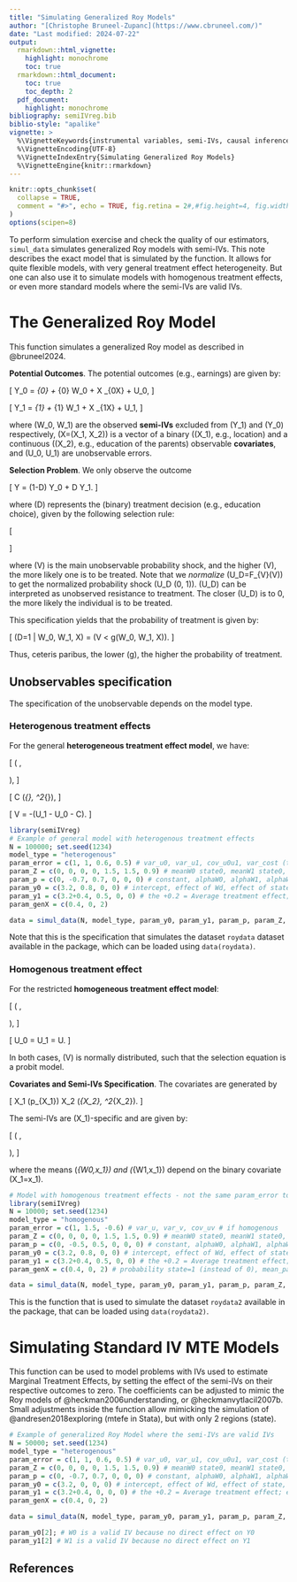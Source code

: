 ```yaml
---
title: "Simulating Generalized Roy Models"
author: "[Christophe Bruneel-Zupanc](https://www.cbruneel.com/)"
date: "Last modified: 2024-07-22"
output:
  rmarkdown::html_vignette:
    highlight: monochrome
    toc: true
  rmarkdown::html_document:
    toc: true
    toc_depth: 2
  pdf_document:
    highlight: monochrome
bibliography: semiIVreg.bib
biblio-style: "apalike"
vignette: >
  %\VignetteKeywords{instrumental variables, semi-IVs, causal inference}
  %\VignetteEncoding{UTF-8}
  %\VignetteIndexEntry{Simulating Generalized Roy Models}
  %\VignetteEngine{knitr::rmarkdown}
---
```


```r
knitr::opts_chunk$set(
  collapse = TRUE,
  comment = "#>", echo = TRUE, fig.retina = 2#,#fig.height=4, fig.width=5, fig.align='center'
)
options(scipen=8)
```


To perform simulation exercise and check the quality of our estimators, `simul_data` simulates generalized Roy models with semi-IVs. This note describes the exact model that is simulated by the function. It allows for quite flexible models, with very general treatment effect heterogeneity. But one can also use it to simulate models with homogenous treatment effects, or even more standard models where the semi-IVs are valid IVs. 


# The Generalized Roy Model

This function simulates a generalized Roy model as described in @bruneel2024.

**Potential Outcomes**. The potential outcomes (e.g., earnings) are given by:

\[
Y_0 = \delta_{0} + \beta_{0} W_0 + X \beta_{0X} + U_0,
\]

\[
Y_1 = \delta_{1} + \beta_{1} W_1 + X \beta_{1X} + U_1,
\]

where \(W_0, W_1\) are the observed **semi-IVs** excluded from \(Y_1\) and \(Y_0\) respectively, \(X=(X_1, X_2)\) is a vector of a binary (\(X_1\), e.g., location) and a continuous (\(X_2\), e.g., education of the parents) observable **covariates**, and \(U_0, U_1\) are unobservable errors.

**Selection Problem**. We only observe the outcome

\[
Y = (1-D) Y_0 + D Y_1.
\]

where \(D\) represents the (binary) treatment decision (e.g., education choice), given by the following selection rule:

\[
\begin{aligned}
D^* &= g(W_0, W_1, X) - V \\
&= ( \alpha + \alpha_0 W_0 + \alpha_1 W_1 + \alpha_2 W_0 \times W_1 + \alpha_{X_1} X_1 + \alpha_{X_2} X_2) - V, \\
\text{ with } \quad D &= \mathbb{I}(D^* > 0),
\end{aligned}
\]

where \(V\) is the main unobservable probability shock, and the higher \(V\), the more likely one is to be treated. Note that we *normalize* \(U_D=F_{V}(V)\) to get the normalized probability shock \(U_D \sim \mathcal{U}(0, 1)\). \(U_D\) can be interpreted as unobserved resistance to treatment. The closer \(U_D\) is to 0, the more likely the individual is to be treated.

This specification yields that the probability of treatment is given by:

\[
\textrm{Pr}(D=1 | W_0, W_1, X) = \textrm{Pr}(V < g(W_0, W_1, X)).
\]

Thus, ceteris paribus, the lower \(g\), the higher the probability of treatment.



## Unobservables specification

The specification of the unobservable depends on the model type.

### Heterogenous treatment effects
For the general **heterogeneous treatment effect model**, we have:

\[
\begin{pmatrix}
U_0 \\
U_1
\end{pmatrix}
\sim \mathcal{N}\left(
\begin{pmatrix}
0 \\
0
\end{pmatrix},
\begin{pmatrix}
\sigma^2_{U0} & \sigma_{U0U1} \\
\sigma_{U0U1} & \sigma^2_{U1}
\end{pmatrix}
\right),
\]

\[
C \sim \mathcal{N}(\mu_{\text{cost}}, \sigma^2_{\text{cost}}),
\]

\[
V = -(U_1 - U_0 - C).
\]




```r
library(semiIVreg)
# Example of general model with heterogenous treatment effects
N = 100000; set.seed(1234)
model_type = "heterogenous"
param_error = c(1, 1, 0.6, 0.5) # var_u0, var_u1, cov_u0u1, var_cost (the mean cost = constant in D*) # if heterogenous
param_Z = c(0, 0, 0, 0, 1.5, 1.5, 0.9) # meanW0 state0, meanW1 state0, meanW0 state1, meanW1 state1, varW0, varW1, covW0W1
param_p = c(0, -0.7, 0.7, 0, 0, 0) # constant, alphaW0, alphaW1, alphaW0W1, effect of state, effect of parent educ
param_y0 = c(3.2, 0.8, 0, 0) # intercept, effect of Wd, effect of state, effect of parent educ;
param_y1 = c(3.2+0.4, 0.5, 0, 0) # the +0.2 = Average treatment effect; effect of W1, effect of state, effect of parent educ;
param_genX = c(0.4, 0, 2)

data = simul_data(N, model_type, param_y0, param_y1, param_p, param_Z, param_genX, param_error)
```

Note that this is the specification that simulates the dataset `roydata` dataset available in the package, which can be loaded using `data(roydata)`.





### Homogenous treatment effect

For the restricted **homogeneous treatment effect model**:

\[
\begin{pmatrix}
U \\
V
\end{pmatrix}
\sim \mathcal{N}\left(
\begin{pmatrix}
0 \\
\mu_{V}
\end{pmatrix},
\begin{pmatrix}
\sigma^2_{U} & \sigma_{UV} \\
\sigma_{UV} & \sigma^2_{V}
\end{pmatrix}
\right),
\]

\[
U_0 = U_1 = U.
\]

In both cases, \(V\) is normally distributed, such that the selection equation is a probit model.

**Covariates and Semi-IVs Specification**. The covariates are generated by

\[
X_1 \sim \text{Bernoulli}(p_{X_1}) \text{ and } X_2 \sim \mathcal{N}(\mu_{X_2}, \sigma^2_{X_2}).
\]

The semi-IVs are \(X_1\)-specific and are given by:

\[
\begin{pmatrix}
W_0 \\
W_1
\end{pmatrix}
\sim \mathcal{N}\left(
\begin{pmatrix}
\mu_{W0,x_1} \\
\mu_{W1,x_1}
\end{pmatrix},
\begin{pmatrix}
\sigma^2_{W0} & \sigma_{W0W1} \\
\sigma_{W0W1} & \sigma^2_{W1}
\end{pmatrix}
\right),
\]

where the means \(\mu_{W0,x_1}\) and \(\mu_{W1,x_1}\) depend on the binary covariate \(X_1=x_1\).



```r
# Model with homogenous treatment effects - not the same param_error to specify. 
library(semiIVreg)
N = 10000; set.seed(1234)
model_type = "homogenous"
param_error = c(1, 1.5, -0.6) # var_u, var_v, cov_uv # if homogenous
param_Z = c(0, 0, 0, 0, 1.5, 1.5, 0.9) # meanW0 state0, meanW1 state0, meanW0 state1, meanW1 state1, varW0, varW1, covW0W1
param_p = c(0, -0.5, 0.5, 0, 0, 0) # constant, alphaW0, alphaW1, alphaW0W1, effect of state, effect of parent educ
param_y0 = c(3.2, 0.8, 0, 0) # intercept, effect of Wd, effect of state, effect of parent educ;
param_y1 = c(3.2+0.4, 0.5, 0, 0) # the +0.2 = Average treatment effect; effect of W1, effect of state, effect of parent educ;
param_genX = c(0.4, 0, 2) # probability state=1 (instead of 0), mean_parenteduc, sd_parenteduc (parenteduc drawn as continuous)

data = simul_data(N, model_type, param_y0, param_y1, param_p, param_Z, param_genX, param_error)
```

This is the function that is used to simulate the dataset `roydata2` available in the package, that can be loaded using `data(roydata2)`. 




# Simulating Standard IV MTE Models

This function can be used to model problems with IVs used to estimate Marginal Treatment Effects, by setting the effect of the semi-IVs on their respective outcomes to zero. The coefficients can be adjusted to mimic the Roy models of @heckman2006understanding, or @heckmanvytlacil2007b. Small adjustments inside the function allow mimicking the simulation of @andresen2018exploring (mtefe in Stata), but with only 2 regions (state).

```r
# Example of generalized Roy Model where the semi-IVs are valid IVs
N = 50000; set.seed(1234)
model_type = "heterogenous"
param_error = c(1, 1, 0.6, 0.5) # var_u0, var_u1, cov_u0u1, var_cost (the mean cost = constant in D*) # if heterogenous
param_Z = c(0, 0, 0, 0, 1.5, 1.5, 0.9) # meanW0 state0, meanW1 state0, meanW0 state1, meanW1 state1, varW0, varW1, covW0W1
param_p = c(0, -0.7, 0.7, 0, 0, 0) # constant, alphaW0, alphaW1, alphaW0W1, effect of state, effect of parent educ
param_y0 = c(3.2, 0, 0, 0) # intercept, effect of Wd, effect of state, effect of parent educ;
param_y1 = c(3.2+0.4, 0, 0, 0) # the +0.2 = Average treatment effect; effect of W1, effect of state, effect of parent educ;
param_genX = c(0.4, 0, 2)

data = simul_data(N, model_type, param_y0, param_y1, param_p, param_Z, param_genX, param_error)

param_y0[2]; # W0 is a valid IV because no direct effect on Y0
param_y1[2] # W1 is a valid IV because no direct effect on Y1
```

## References



